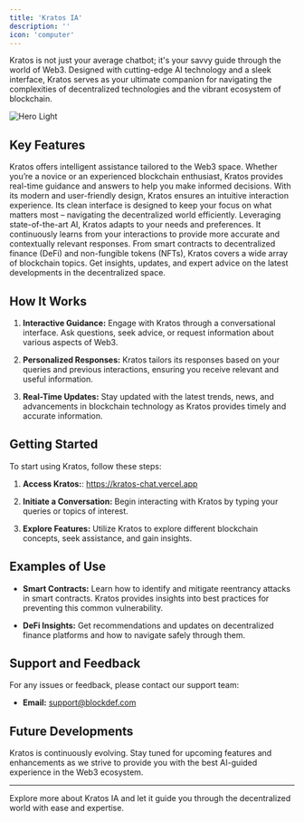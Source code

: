 ```yaml
---
title: 'Kratos IA'
description: ''
icon: 'computer'
---
```


Kratos is not just your average chatbot; it's your savvy guide through the world of Web3. Designed with cutting-edge AI technology and a sleek interface, Kratos serves as your ultimate companion for navigating the complexities of decentralized technologies and the vibrant ecosystem of blockchain.

<img
  className="block"
  src="/images/chatbot.svg"
  alt="Hero Light"
/>

## Key Features

<CardGroup cols={2}>
  <Card title="Intelligent Assistance">
    Kratos offers intelligent assistance tailored to the Web3 space. Whether you’re a novice or an experienced blockchain enthusiast, Kratos provides real-time guidance and answers to help you make informed decisions.
  </Card>
  <Card title="Sleek Design">
    With its modern and user-friendly design, Kratos ensures an intuitive interaction experience. Its clean interface is designed to keep your focus on what matters most – navigating the decentralized world efficiently.
  </Card>
   <Card title="Cutting-Edge AI Technology">
    Leveraging state-of-the-art AI, Kratos adapts to your needs and preferences. It continuously learns from your interactions to provide more accurate and contextually relevant responses.
  </Card>
  <Card title="Comprehensive Blockchain Insights">
    From smart contracts to decentralized finance (DeFi) and non-fungible tokens (NFTs), Kratos covers a wide array of blockchain topics. Get insights, updates, and expert advice on the latest developments in the decentralized space.
  </Card>
</CardGroup>


## How It Works

1. **Interactive Guidance:** Engage with Kratos through a conversational interface. Ask questions, seek advice, or request information about various aspects of Web3.

2. **Personalized Responses:** Kratos tailors its responses based on your queries and previous interactions, ensuring you receive relevant and useful information.

3. **Real-Time Updates:** Stay updated with the latest trends, news, and advancements in blockchain technology as Kratos provides timely and accurate information.

## Getting Started

To start using Kratos, follow these steps:

1. **Access Kratos:**: https://kratos-chat.vercel.app

2. **Initiate a Conversation:** Begin interacting with Kratos by typing your queries or topics of interest.

3. **Explore Features:** Utilize Kratos to explore different blockchain concepts, seek assistance, and gain insights.

## Examples of Use

- **Smart Contracts:** Learn how to identify and mitigate reentrancy attacks in smart contracts. Kratos provides insights into best practices for preventing this common vulnerability.

- **DeFi Insights:** Get recommendations and updates on decentralized finance platforms and how to navigate safely through them.

## Support and Feedback

For any issues or feedback, please contact our support team:

- **Email:** [support@blockdef.com](mailto:support@blockdef.com)

## Future Developments

Kratos is continuously evolving. Stay tuned for upcoming features and enhancements as we strive to provide you with the best AI-guided experience in the Web3 ecosystem.

---

Explore more about Kratos IA and let it guide you through the decentralized world with ease and expertise.
